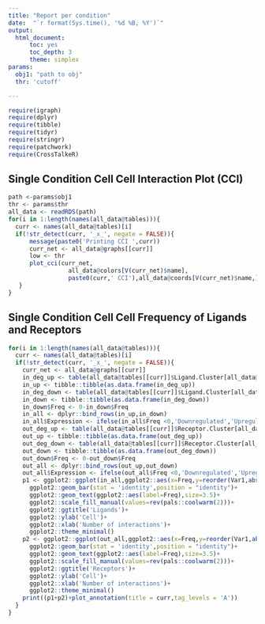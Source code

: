 ```yaml
---
title: "Report per condition"
date:  "`r format(Sys.time(), '%d %B, %Y')`"
output:
  html_document:
      toc: yes
      toc_depth: 3
      theme: simplex
params:
  obj1: "path to obj"
  thr: 'cutoff'

---
```


```r
require(igraph)
require(dplyr)
require(tibble)
require(tidyr)
require(stringr)
require(patchwork)
require(CrossTalkeR)

```

## Single Condition Cell Cell Interaction Plot (CCI)

```r
path <-params$obj1
thr <- params$thr
all_data <- readRDS(path)
for(i in 1:length(names(all_data@tables))){
  curr <- names(all_data@tables)[i]
  if(!str_detect(curr, '_x_', negate = FALSE)){
      message(paste0('Printing CCI ',curr))
      curr_net <- all_data@graphs[[curr]]
      low <- thr
      plot_cci(curr_net,
                 all_data@colors[V(curr_net)$name],
                 paste0(curr,' CCI'),all_data@coords[V(curr_net)$name,],leg=TRUE,low=0,high=low/100,log = T)
   }
}
```

## Single Condition Cell Cell Frequency of Ligands and Receptors

```r

for(i in 1:length(names(all_data@tables))){
  curr <- names(all_data@tables)[i]
  if(!str_detect(curr, '_x_', negate = FALSE)){
    curr_net <- all_data@graphs[[curr]]
    in_deg_up <- table(all_data@tables[[curr]]$Ligand.Cluster[all_data@tables[[curr]]$MeanLR > 0])
    in_up <- tibble::tibble(as.data.frame(in_deg_up))
    in_deg_down <- table(all_data@tables[[curr]]$Ligand.Cluster[all_data@tables[[curr]]$MeanLR < 0])
    in_down <- tibble::tibble(as.data.frame(in_deg_down))
    in_down$Freq <- 0-in_down$Freq
    in_all <- dplyr::bind_rows(in_up,in_down)
    in_all$Expression <- ifelse(in_all$Freq <0,'Downregulated','Upregulated')
    out_deg_up <- table(all_data@tables[[curr]]$Receptor.Cluster[all_data@tables[[curr]]$MeanLR > 0])
    out_up <- tibble::tibble(as.data.frame(out_deg_up))
    out_deg_down <- table(all_data@tables[[curr]]$Receptor.Cluster[all_data@tables[[curr]]$MeanLR < 0])
    out_down <- tibble::tibble(as.data.frame(out_deg_down))
    out_down$Freq <- 0-out_down$Freq
    out_all <- dplyr::bind_rows(out_up,out_down)
    out_all$Expression <- ifelse(out_all$Freq <0,'Downregulated','Upregulated')
    p1 <- ggplot2::ggplot(in_all,ggplot2::aes(x=Freq,y=reorder(Var1,abs(Freq)),fill=Expression))+
      ggplot2::geom_bar(stat = 'identity',position = "identity")+
      ggplot2::geom_text(ggplot2::aes(label=Freq),size=3.5)+
      ggplot2::scale_fill_manual(values=rev(pals::coolwarm(2)))+
      ggplot2::ggtitle('Ligands')+
      ggplot2::ylab('Cell')+
      ggplot2::xlab('Number of interactions')+
      ggplot2::theme_minimal()
    p2 <- ggplot2::ggplot(out_all,ggplot2::aes(x=Freq,y=reorder(Var1,abs(Freq)),fill=Expression))+
      ggplot2::geom_bar(stat = 'identity',position = "identity")+
      ggplot2::geom_text(ggplot2::aes(label=Freq),size=3.5)+
      ggplot2::scale_fill_manual(values=rev(pals::coolwarm(2)))+
      ggplot2::ggtitle('Receptors')+
      ggplot2::ylab('Cell')+
      ggplot2::xlab('Number of interactions')+
      ggplot2::theme_minimal()
    print((p1+p2)+plot_annotation(title = curr,tag_levels = 'A'))
  }
}
```

